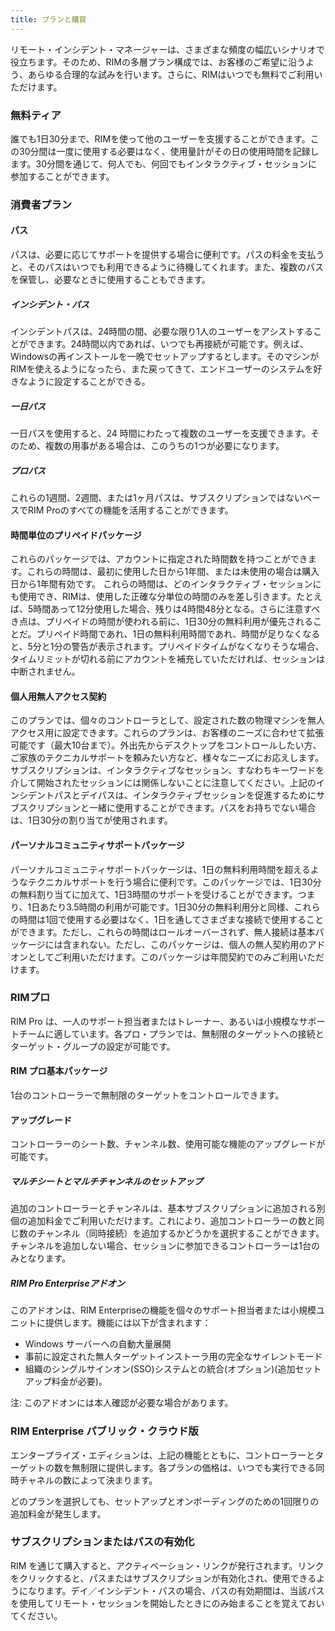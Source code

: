 ```yaml
---
title: プランと購買
---
```



リモート・インシデント・マネージャーは、さまざまな頻度の幅広いシナリオで役立ちます。そのため、RIMの多層プラン構成では、お客様のご希望に沿うよう、あらゆる合理的な試みを行います。さらに、RIMはいつでも無料でご利用いただけます。

### 無料ティア

誰でも1日30分まで、RIMを使って他のユーザーを支援することができます。この30分間は一度に使用する必要はなく、使用量計がその日の使用時間を記録します。30分間を通じて、何人でも、何回でもインタラクティブ・セッションに参加することができます。

### 消費者プラン

#### パス

パスは、必要に応じてサポートを提供する場合に便利です。パスの料金を支払うと、そのパスはいつでも利用できるように待機してくれます。また、複数のパスを保管し、必要なときに使用することもできます。

##### インシデント・パス

インシデントパスは、24時間の間、必要な限り1人のユーザーをアシストすることができます。24時間以内であれば、いつでも再接続が可能です。例えば、Windowsの再インストールを一晩でセットアップするとします。そのマシンがRIMを使えるようになったら、また戻ってきて、エンドユーザーのシステムを好きなように設定することができる。

##### 一日パス

一日パスを使用すると、24 時間にわたって複数のユーザーを支援できます。そのため、複数の用事がある場合は、このうちの1つが必要になります。

##### プロパス

これらの1週間、2週間、または1ヶ月パスは、サブスクリプションではないベースでRIM Proのすべての機能を活用することができます。

#### 時間単位のプリペイドパッケージ

これらのパッケージでは、アカウントに指定された時間数を持つことができます。これらの時間は、最初に使用した日から1年間、または未使用の場合は購入日から1年間有効です。
これらの時間は、どのインタラクティブ・セッションにも使用でき、RIMは、使用した正確な分単位の時間のみを差し引きます。たとえば、5時間あって12分使用した場合、残りは4時間48分となる。さらに注意すべき点は、プリペイドの時間が使われる前に、1日30分の無料利用が優先されることだ。プリペイド時間であれ、1日の無料利用時間であれ、時間が足りなくなると、5分と1分の警告が表示されます。プリペイドタイムがなくなりそうな場合、タイムリミットが切れる前にアカウントを補充していただければ、セッションは中断されません。

#### 個人用無人アクセス契約

このプランでは、個々のコントローラとして、設定された数の物理マシンを無人アクセス用に設定できます。これらのプランは、お客様のニーズに合わせて拡張可能です（最大10台まで）。外出先からデスクトップをコントロールしたい方、ご家族のテクニカルサポートを頼みたい方など、様々なニーズにお応えします。  
サブスクリプションは、インタラクティブなセッション、すなわちキーワードを介して開始されたセッションには関係しないことに注意してください。上記のインシデントパスとデイパスは、インタラクティブセッションを促進するためにサブスクリプションと一緒に使用することができます。パスをお持ちでない場合は、1日30分の割り当てが使用されます。

#### パーソナルコミュニティサポートパッケージ

パーソナルコミュニティサポートパッケージは、1日の無料利用時間を超えるようなテクニカルサポートを行う場合に便利です。このパッケージでは、1日30分の無料割り当てに加えて、1日3時間のサポートを受けることができます。つまり、1日あたり3.5時間の利用が可能です。1日30分の無料利用分と同様、これらの時間は1回で使用する必要はなく、1日を通してさまざまな接続で使用することができます。ただし、これらの時間はロールオーバーされず、無人接続は基本パッケージには含まれない。ただし、このパッケージは、個人の無人契約用のアドオンとしてご利用いただけます。このパッケージは年間契約でのみご利用いただけます。

### RIMプロ

RIM Pro は、一人のサポート担当者またはトレーナー、あるいは小規模なサポートチームに適しています。各プロ・プランでは、無制限のターゲットへの接続とターゲット・グループの設定が可能です。

#### RIM プロ基本パッケージ

1台のコントローラーで無制限のターゲットをコントロールできます。

#### アップグレード

コントローラーのシート数、チャンネル数、使用可能な機能のアップグレードが可能です。

##### マルチシートとマルチチャンネルのセットアップ

追加のコントローラーとチャンネルは、基本サブスクリプションに追加される別個の追加料金でご利用いただけます。これにより、追加コントローラーの数と同じ数のチャンネル（同時接続）を追加するかどうかを選択することができます。チャンネルを追加しない場合、セッションに参加できるコントローラーは1台のみとなります。 

##### RIM Pro Enterpriseアドオン

このアドオンは、RIM Enterpriseの機能を個々のサポート担当者または小規模ユニットに提供します。機能には以下が含まれます：
* Windows サーバーへの自動大量展開
* 事前に設定された無人ターゲットインストーラ用の完全なサイレントモード
* 組織のシングルサインオン(SSO)システムとの統合(オプション)(追加セットアップ料金が必要)。

注: このアドオンには本人確認が必要な場合があります。

### RIM Enterprise パブリック・クラウド版

エンタープライズ・エディションは、上記の機能とともに、コントローラーとターゲットの数を無制限に提供します。各プランの価格は、いつでも実行できる同時チャネルの数によって決まります。

どのプランを選択しても、セットアップとオンボーディングのための1回限りの追加料金が発生します。  

### サブスクリプションまたはパスの有効化

RIM を通じて購入すると、アクティベーション・リンクが発行されます。リンクをクリックすると、パスまたはサブスクリプションが有効化され、使用できるようになります。デイ／インシデント・パスの場合、パスの有効期間は、当該パスを使用してリモート・セッションを開始したときにのみ始まることを覚えておいてください。
